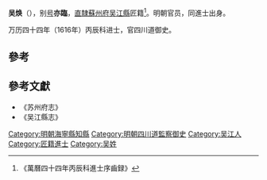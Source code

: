 '''吴焕'''（{{bd|?||?|}}），别[[号|号]]'''亦臨'''，[[直隸|直隸]][[蘇州府|蘇州府]][[吴江縣|吴江縣]]匠籍<ref>《萬曆四十四年丙辰科進士序齒録》</ref>。明朝官员，同進士出身。

万历四十四年（1616年）丙辰科进士，官四川道御史。

==參考==
{{reflist}}

==參考文獻==
*《苏州府志》
*《吴江縣志》

{{start box}}
{{s-off}}
{{s-before|[[方士騏|方士騏]]}}
{{s-title|明朝海寧縣知縣|1616年－1619年}}
{{s-after|[[夏懋學|夏懋學]]}}
{{end box}}

{{萬曆四十四年丙辰科殿試金榜}}
{{DEFAULTSORT:Wu吴}}
[[Category:明朝海寧縣知縣|Category:明朝海寧縣知縣]]
[[Category:明朝四川道監察御史|Category:明朝四川道監察御史]]
[[Category:吴江人|Category:吴江人]]
[[Category:匠籍進士|Category:匠籍進士]]
[[Category:吴姓|Category:吴姓]]
{{明朝人物小作品}}